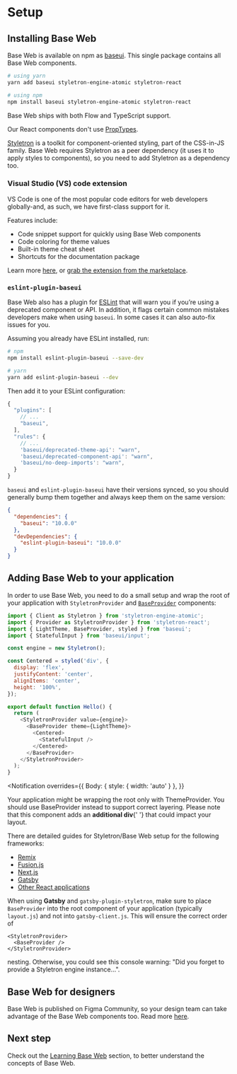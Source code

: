 <!--
Copyright (c) Uber Technologies, Inc.

This source code is licensed under the MIT license found in the
LICENSE file in the root directory of this source tree.
-->



# Setup

## Installing Base Web

Base Web is available on npm as [baseui](https://npmjs.com/package/baseui). This single
package contains all Base Web components.

```bash
# using yarn
yarn add baseui styletron-engine-atomic styletron-react

# using npm
npm install baseui styletron-engine-atomic styletron-react
```

Base Web ships with both Flow and TypeScript support.

Our React components don't use [PropTypes](https://reactjs.org/docs/typechecking-with-proptypes.html).

[Styletron](https://www.styletron.org/) is a toolkit for component-oriented styling, part of the CSS-in-JS family. Base Web requires Styletron as a peer dependency (it uses it to apply styles to components), so you need to add Styletron as a dependency too.

### Visual Studio (VS) code extension

VS Code is one of the most popular code editors for web developers globally-and, as such, we have first-class support for it.

Features include:

- Code snippet support for quickly using Base Web components
- Code coloring for theme values
- Built-in theme cheat sheet
- Shortcuts for the documentation package

Learn more [here](https://baseweb.design/blog/vs-code-extension/), or [grab the extension from the marketplace](https://marketplace.visualstudio.com/items?itemName=Uber.baseweb).

### `eslint-plugin-baseui`

Base Web also has a plugin for [ESLint](https://eslint.org/) that will warn you if you’re using a deprecated component or API. In addition, it flags certain common mistakes developers make when using `baseui`. In some cases it can also auto-fix issues for you.

Assuming you already have ESLint installed, run:

```sh
# npm
npm install eslint-plugin-baseui --save-dev

# yarn
yarn add eslint-plugin-baseui --dev
```

Then add it to your ESLint configuration:

```js
{
  "plugins": [
    // ...
    "baseui",
  ],
  "rules": {
    // ...
    'baseui/deprecated-theme-api': "warn",
    'baseui/deprecated-component-api': "warn",
    'baseui/no-deep-imports': "warn",
  }
}
```

`baseui` and `eslint-plugin-baseui` have their versions synced, so you should generally bump them together and always keep them on the same version:

```json
{
  "dependencies": {
    "baseui": "10.0.0"
  },
  "devDependencies": {
    "eslint-plugin-baseui": "10.0.0"
  }
}
```

## Adding Base Web to your application

In order to use Base Web, you need to do a small setup and wrap the root of your
application with `StyletronProvider` and [`BaseProvider`](https://baseweb.design/components/base-provider) components:

```javascript
import { Client as Styletron } from 'styletron-engine-atomic';
import { Provider as StyletronProvider } from 'styletron-react';
import { LightTheme, BaseProvider, styled } from 'baseui';
import { StatefulInput } from 'baseui/input';

const engine = new Styletron();

const Centered = styled('div', {
  display: 'flex',
  justifyContent: 'center',
  alignItems: 'center',
  height: '100%',
});

export default function Hello() {
  return (
    <StyletronProvider value={engine}>
      <BaseProvider theme={LightTheme}>
        <Centered>
          <StatefulInput />
        </Centered>
      </BaseProvider>
    </StyletronProvider>
  );
}
```

<Notification
  overrides={{
    Body: { style: { width: 'auto' } },
  }}
>
  Your application might be wrapping the root only with ThemeProvider. You should use BaseProvider
  instead to support correct layering. Please note that this component adds an <b>additional div</b>{' '}
  that could impact your layout.
</Notification>

There are detailed guides for Styletron/Base Web setup for the following frameworks:

- [Remix](https://github.com/akazwz/remix-baseweb-ts)
- [Fusion.js](https://www.styletron.org/getting-started/#with-fusionjs)
- [Next.js](https://github.com/tajo/nextjs-baseweb)
- [Gatsby](https://www.styletron.org/getting-started/#with-gatsby)
- [Other React applications](https://www.styletron.org/getting-started/#with-react)

When using **Gatsby** and `gatsby-plugin-styletron`, make sure to place `BaseProvider` into the root component of your application (typically `layout.js`) and not into `gatsby-client.js`. This will ensure the correct order of

```
<StyletronProvider>
  <BaseProvider />
</StyletronProvider>
```

nesting. Otherwise, you could see this console warning: "Did you forget to provide a Styletron engine instance...".

## Base Web for designers

Base Web is published on Figma Community, so your design team can take advantage of the Base Web components too. Read more [here](https://baseweb.design/blog/base-figma-community/).

## Next step

Check out the [Learning Base Web](/getting-started/learn) section, to better understand the concepts of Base Web.
